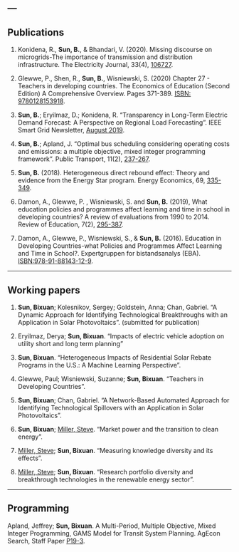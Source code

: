 
---
---

## Publications
1. Konidena, R., **Sun, B.**, & Bhandari, V. (2020). Missing discourse on microgrids-The importance of transmission and distribution infrastructure. The Electricity Journal, 33(4), [106727](https://www.sciencedirect.com/science/article/pii/S1040619020300191).

1. Glewwe, P., Shen, R., **Sun, B.**, Wisniewski, S. (2020) Chapter 27 - Teachers in developing countries. The Economics of Education (Second Edition) A Comprehensive Overview. Pages 371-389. [ISBN: 9780128153918](https://www.sciencedirect.com/science/article/pii/B9780128153918000276).

1. **Sun, B.**; Eryilmaz, D.; Konidena, R. "Transparency in Long-Term Electric Demand Forecast: A Perspective on Regional Load Forecasting". IEEE Smart Grid Newsletter, [August 2019](https://smartgrid.ieee.org/newsletters/august-2019/transparency-in-long-term-electric-demand-forecast-a-perspective-on-regional-load-forecasting).

1. **Sun, B.**; Apland, J. "Optimal bus scheduling considering operating costs and emissions: a multiple objective, mixed integer programming framework". Public Transport, 11(2), [237-267](https://link.springer.com/article/10.1007/s12469-019-00199-9).

1. **Sun, B.** (2018). Heterogeneous direct rebound effect: Theory and evidence from the Energy Star program. Energy Economics, 69, [335-349](https://www.sciencedirect.com/science/article/pii/S0140988317304176).

1. Damon, A., Glewwe, P. , Wisniewski, S. and **Sun, B.** (2019), What education policies and programmes affect learning and time in school in developing countries? A review of evaluations from 1990 to 2014. Review of Education, 7(2), [295-387](https://onlinelibrary.wiley.com/doi/full/10.1002/rev3.3123).

1. Damon, A., Glewwe, P., Wisniewski, S., & **Sun, B.** (2016). Education in Developing Countries-what Policies and Programmes Affect Learning and Time in School?. Expertgruppen for bistandsanalys (EBA). [ISBN:978-91-88143-12-9](https://www.oecd.org/derec/sweden/Rapport-Education-developing-countries.pdf).

---

## Working papers
1. **Sun, Bixuan**; Kolesnikov, Sergey; Goldstein, Anna; Chan, Gabriel. "A Dynamic Approach for Identifying Technological Breakthroughs with an Application in Solar Photovoltaics". (submitted for publication)

1. Eryilmaz, Derya; **Sun, Bixuan**. "Impacts of electric vehicle adoption on utility short and long term planning"

1. **Sun, Bixuan**. "Heterogeneous Impacts of Residential Solar Rebate Programs in the U.S.: A Machine Learning Perspective". 

1. Glewwe, Paul; Wisniewski, Suzanne; **Sun, Bixuan**. "Teachers in Developing Countries". 

1. **Sun, Bixuan**; Chan, Gabriel. "A Network-Based Automated Approach for Identifying Technological Spillovers with an Application in Solar Photovoltaics".

1. **Sun, Bixuan**; [Miller, Steve](stevejmiller.com). "Market power and the transition to clean energy".

1. [Miller, Steve](stevejmiller.com); **Sun, Bixuan**. "Measuring knowledge diversity and its effects".

1. [Miller, Steve](stevejmiller.com); **Sun, Bixuan**. "Research portfolio diversity and breakthrough technologies in the renewable energy sector".

---
## Programming
Apland, Jeffrey; **Sun, Bixuan**. A Multi-Period, Multiple Objective, Mixed Integer Programming, GAMS Model for Transit System Planning. AgEcon Search, Staff Paper [P19-3](https://ageconsearch.umn.edu/record/285068).



